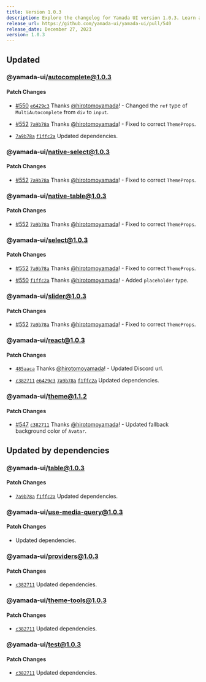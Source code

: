 ```yaml
---
title: Version 1.0.3
description: Explore the changelog for Yamada UI version 1.0.3. Learn about the latest features, bug fixes, and improvements.
release_url: https://github.com/yamada-ui/yamada-ui/pull/540
release_date: December 27, 2023
version: 1.0.3
---
```


## Updated

### @yamada-ui/autocomplete@1.0.3

#### Patch Changes

- [#550](https://github.com/hirotomoyamada/yamada-ui/pull/550) [`e6429c3`](https://github.com/hirotomoyamada/yamada-ui/commit/e6429c3420e261f07bb14247928722e22f7b9cd7) Thanks [@hirotomoyamada](https://github.com/hirotomoyamada)! - Changed the `ref` type of `MultiAutocomplete` from `div` to `input`.

- [#552](https://github.com/hirotomoyamada/yamada-ui/pull/552) [`7a9b78a`](https://github.com/hirotomoyamada/yamada-ui/commit/7a9b78af180dbcfa0877d8eda2eff6bb91cfd140) Thanks [@hirotomoyamada](https://github.com/hirotomoyamada)! - Fixed to correct `ThemeProps`.

- [`7a9b78a`](https://github.com/hirotomoyamada/yamada-ui/commit/7a9b78af180dbcfa0877d8eda2eff6bb91cfd140) [`f1ffc2a`](https://github.com/hirotomoyamada/yamada-ui/commit/f1ffc2a66a610b1527b23e31de1b21664ba43b47) Updated dependencies.

### @yamada-ui/native-select@1.0.3

#### Patch Changes

- [#552](https://github.com/hirotomoyamada/yamada-ui/pull/552) [`7a9b78a`](https://github.com/hirotomoyamada/yamada-ui/commit/7a9b78af180dbcfa0877d8eda2eff6bb91cfd140) Thanks [@hirotomoyamada](https://github.com/hirotomoyamada)! - Fixed to correct `ThemeProps`.

### @yamada-ui/native-table@1.0.3

#### Patch Changes

- [#552](https://github.com/hirotomoyamada/yamada-ui/pull/552) [`7a9b78a`](https://github.com/hirotomoyamada/yamada-ui/commit/7a9b78af180dbcfa0877d8eda2eff6bb91cfd140) Thanks [@hirotomoyamada](https://github.com/hirotomoyamada)! - Fixed to correct `ThemeProps`.

### @yamada-ui/select@1.0.3

#### Patch Changes

- [#552](https://github.com/hirotomoyamada/yamada-ui/pull/552) [`7a9b78a`](https://github.com/hirotomoyamada/yamada-ui/commit/7a9b78af180dbcfa0877d8eda2eff6bb91cfd140) Thanks [@hirotomoyamada](https://github.com/hirotomoyamada)! - Fixed to correct `ThemeProps`.

- [#550](https://github.com/hirotomoyamada/yamada-ui/pull/550) [`f1ffc2a`](https://github.com/hirotomoyamada/yamada-ui/commit/f1ffc2a66a610b1527b23e31de1b21664ba43b47) Thanks [@hirotomoyamada](https://github.com/hirotomoyamada)! - Added `placeholder` type.

### @yamada-ui/slider@1.0.3

#### Patch Changes

- [#552](https://github.com/hirotomoyamada/yamada-ui/pull/552) [`7a9b78a`](https://github.com/hirotomoyamada/yamada-ui/commit/7a9b78af180dbcfa0877d8eda2eff6bb91cfd140) Thanks [@hirotomoyamada](https://github.com/hirotomoyamada)! - Fixed to correct `ThemeProps`.

### @yamada-ui/react@1.0.3

#### Patch Changes

- [`485aaca`](https://github.com/hirotomoyamada/yamada-ui/commit/485aacad6068ffb55ddc4e9d2e7c6b6c3a509918) Thanks [@hirotomoyamada](https://github.com/hirotomoyamada)! - Updated Discord url.

- [`c382711`](https://github.com/hirotomoyamada/yamada-ui/commit/c3827110e32a7528ea5bd7bf84e9dccf7b1abfdc) [`e6429c3`](https://github.com/hirotomoyamada/yamada-ui/commit/e6429c3420e261f07bb14247928722e22f7b9cd7) [`7a9b78a`](https://github.com/hirotomoyamada/yamada-ui/commit/7a9b78af180dbcfa0877d8eda2eff6bb91cfd140) [`f1ffc2a`](https://github.com/hirotomoyamada/yamada-ui/commit/f1ffc2a66a610b1527b23e31de1b21664ba43b47) Updated dependencies.

### @yamada-ui/theme@1.1.2

#### Patch Changes

- [#547](https://github.com/hirotomoyamada/yamada-ui/pull/547) [`c382711`](https://github.com/hirotomoyamada/yamada-ui/commit/c3827110e32a7528ea5bd7bf84e9dccf7b1abfdc) Thanks [@hirotomoyamada](https://github.com/hirotomoyamada)! - Updated fallback background color of `Avatar`.

## Updated by dependencies

### @yamada-ui/table@1.0.3

#### Patch Changes

- [`7a9b78a`](https://github.com/hirotomoyamada/yamada-ui/commit/7a9b78af180dbcfa0877d8eda2eff6bb91cfd140) [`f1ffc2a`](https://github.com/hirotomoyamada/yamada-ui/commit/f1ffc2a66a610b1527b23e31de1b21664ba43b47) Updated dependencies.

### @yamada-ui/use-media-query@1.0.3

#### Patch Changes

- Updated dependencies.

### @yamada-ui/providers@1.0.3

#### Patch Changes

- [`c382711`](https://github.com/hirotomoyamada/yamada-ui/commit/c3827110e32a7528ea5bd7bf84e9dccf7b1abfdc) Updated dependencies.

### @yamada-ui/theme-tools@1.0.3

#### Patch Changes

- [`c382711`](https://github.com/hirotomoyamada/yamada-ui/commit/c3827110e32a7528ea5bd7bf84e9dccf7b1abfdc) Updated dependencies.

### @yamada-ui/test@1.0.3

#### Patch Changes

- [`c382711`](https://github.com/hirotomoyamada/yamada-ui/commit/c3827110e32a7528ea5bd7bf84e9dccf7b1abfdc) Updated dependencies.
